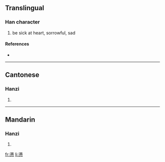 {{also|懣}}
==Translingual==

===Han character===
{{Han char|rn=61|rad=心|as=13|sn=17|four=|canj=水月心 (EBP), X水月心 (XEBP)}}

# be sick at heart, sorrowful, sad

====References====
* {{Han ref|kx=0406.141|hdz=42359.040|uh=61D1|ud=25041}}

----

==Cantonese==

===Hanzi===
{{yue-hanzi|jyut=|y=mun6|tra=懣}}

# {{defn|Cantonese}}

----

==Mandarin==

===Hanzi===
{{cmn-hanzi|tra=懣|pin=[[mèn]] ([[men4]])|wg=men<sup>4</sup>}}

# {{defn|Mandarin}}

[[fr:懑]]
[[li:懑]]